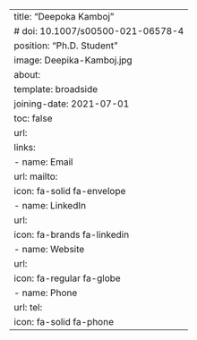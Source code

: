 ---
title: "Deepoka Kamboj"
# doi: 10.1007/s00500-021-06578-4
position: "Ph.D. Student"
image: Deepika-Kamboj.jpg
about:
  template: broadside
joining-date: 2021-07-01
toc: false
url:
links:
  - name: Email
    url: mailto:
    icon: fa-solid fa-envelope
  - name: LinkedIn
    url: 
    icon: fa-brands fa-linkedin
  - name: Website
    url: 
    icon: fa-regular fa-globe
  - name: Phone
    url: tel:
    icon: fa-solid fa-phone
---